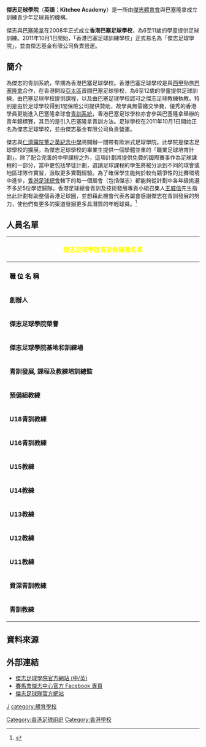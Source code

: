 {{Infobox School
| name           = 傑志足球學院
| other_name     = Kitchee Academy
| image          = 
| motto          = 
| established    = 2008年
| type           = 香港足校學校
| language       = [[中文|中文]]、[[英文|英文]]
| religion       = 無
| affiliation    = [[傑志體育會|傑志體育會]]
| district       = 
| principal      = 
| vice_principal = 
| staff          = 
| students       = 
| telephone      = (+852) 2838 9326
| address        = {{flagicon|HKG}} [[賽馬會傑志中心|賽馬會傑志中心]] 
| website        = [https://www.kitchee.com/index.php?page=AcademyIntro 主頁]
}}
'''傑志足球學院'''（'''英語：Kitchee Academy'''）是一所由[[傑志體育會|傑志體育會]]與巴塞隆拿成立訓練青少年足球員的機構。

傑志與[[巴塞隆拿足球會|巴塞隆拿]]在2008年正式成立'''香港巴塞足球學校'''，為6至11歲的學童提供足球訓練。2011年10月1日開始，「香港巴塞足球訓練學校」正式易名為「傑志足球學院」，並由傑志基金有限公司負責營運。

== 簡介==
為傑志的青訓系統，早期為香港巴塞足球學校。香港巴塞足球學校是與[[西班牙甲組足球聯賽|西甲]]勁旅[[巴塞隆納足球俱樂部|巴塞隆拿]]合作，在香港開設[[亞太地區|亞太區]]首間巴塞足球學校，為6至12歲的學童提供足球訓練，由巴塞足球學校提供課程，以及由巴塞足球學校認可之傑志足球教練執教。特別是由於足球學校得到1間保險公司提供贊助，故學員無需繳交學費，優秀的香港學員更能進入巴塞隆拿球會[[拉瑪西亞|青訓系統]]，香港巴塞足球學校亦會參與巴塞隆拿舉辦的青年錦標賽，其目的是引入巴塞隆拿青訓方法。足球學校在2011年10月1日開始正名為傑志足球學校，並由傑志基金有限公司負責營運。

傑志與[[仁濟醫院董之英紀念中學|仁濟醫院董之英紀念中學]]將開辦一間帶有歐洲式足球學院。此學院是傑志足球學校的擴展，為傑志足球學校的畢業生提供一個學體並重的「職業足球培育計劃」。除了配合完善的中學課程之外，這項計劃將提供免費的國際賽事作為足球課程的一部分，當中更包括學徒計劃，選讀足球課程的學生將被分派到不同的球會或地區球隊作實習，汲取更多實戰經驗。為了確保學生能夠於較有競爭性的比賽環境中進步，[[香港足球總會|香港足球總會]]轄下的每一個屬會（包括傑志）都能夠從計劃中各年級挑選不多於5位學徒歸隊。香港足球總會青訓及技術發展專責小組召集人[[王威信|王威信]]先生指出此計劃有助整個香港足球圈，並想藉此機會代表各屬會感謝傑志在青訓發展的努力，使他們有更多的渠道發掘更多具潛質的年輕球員。<ref>{{Cite web |url=http://www.kitchee-academy.com/index.php?s=newsdetail.php&news_id=254 |title=「職業足球員培育計劃」 |access-date=2017-12-06 |archive-url=https://web.archive.org/web/20171207015131/http://www.kitchee-academy.com/index.php?s=newsdetail.php&news_id=254 |archive-date=2017-12-07 |dead-url=yes }}</ref>

== 人員名單 ==

{| width=85% 
!colspan=2 bgcolor=#00008B|<font color="yellow"> 傑志足球學院青訓教練團名單
|-
|- bgcolor=#00008B
!width=30% bgcolor=#D0E7FF|<font color="black"> '''職 位 名 稱'''
!width=55% bgcolor=#D0E7FF|<font color="black"> '''職 員 名 字 及 國 籍'''
|- bgcolor=#FFE5B4
|'''創辦人'''
|'''{{flagicon|HKG}} [[伍健|伍健]]'''
|- bgcolor=#FFE5B4
|'''傑志足球學院榮譽'''
|'''亞洲足協(AFC)菁英計劃一星認證足球學院 AFC Elite Youth Scheme One-Star Academy'''
|- bgcolor=#FFE5B4
|'''傑志足球學院基地和訓練場'''
|'''{{flagicon|HKG}} [[賽馬會傑志中心|賽馬會傑志中心]]仿真草球場'''
|- bgcolor=#FFE5B4
|'''青訓發展, 課程及教練培訓總監'''
|'''{{flagicon|HKG}} [[朱志光|朱志光]]
|- bgcolor=#FFE5B4
|'''預備組教練'''
|'''{{flagicon|HKG}} [[梁志榮|梁志榮]]
|- bgcolor=#FFE5B4
|'''U18青訓教練'''
|'''{{flagicon|HKG}} [[梁志榮|梁志榮]]
|- bgcolor=#FFE5B4
|'''U16青訓教練'''
|'''{{flagicon|KOR}} [[尹東憲|尹東憲]]'''
|- bgcolor=#FFE5B4
|'''U15教練'''
|'''{{flagicon|KOR}} [[金東進|金東進]]'''
|- bgcolor=#FFE5B4
|'''U14教練'''
|'''{{flagicon|HKG}} [[高文_(足球運動員)|高文]]'''
|- bgcolor=#FFE5B4
|'''U13教練'''
|'''{{flagicon|HKG}} [[朱志光|朱志光]]'''
|- bgcolor=#FFE5B4
|'''U12教練'''
|'''{{flagicon|KOR}} [[尹東憲|尹東憲]]'''
|- bgcolor=#FFE5B4
|'''U11教練'''
|'''{{flagicon|HKG}} [[唐建文|唐建文]]'''
|- bgcolor=#FFE5B4
|'''資深青訓教練'''
|{{flagicon|HKG}} '''[[楊正光|楊正光]]'''
|- bgcolor=#FFE5B4
|'''青訓教練'''
|{{flagicon|HKG}} '''[[高文_(足球運動員)|高文]]'''
|}

== 資料來源 ==
{{reflist}}

== 外部連結 ==
* [https://www.kitchee.com/index.php?page=AcademyIntro 傑志足球學院官方網站 (中/英)] {{Wayback|url=https://www.kitchee.com/index.php?page=AcademyIntro |date=20200918205243 }}
* [https://www.facebook.com/jockeyclubkitcheecentre/ 賽馬會傑志中心官方 Facebook 專頁] {{Wayback|url=https://www.facebook.com/jockeyclubkitcheecentre/ |date=20200913045715 }}
* [http://www.kitchee.com 傑志足球隊官方網站] {{Wayback|url=http://www.kitchee.com/ |date=20200705120139 }}
{{傑志體育會}}
{{傑志賽季}}
{{香港足球培訓}}
[[Category:香港足球组织|Category:香港足球组织]]
[[Category:香港學校|Category:香港學校]]
[[分類:傑志體育會|J]]
[[category:體育學校|category:體育學校]]